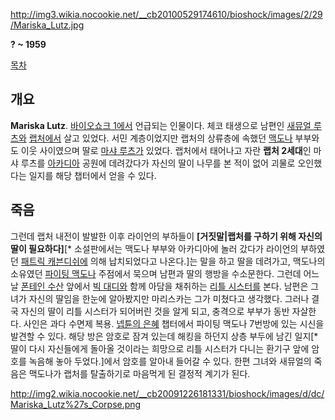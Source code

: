 http://img3.wikia.nocookie.net/__cb20100529174610/bioshock/images/2/29/Mariska_Lutz.jpg

'''? ~ 1959'''

[[목차]]

== 개요 ==
'''Mariska Lutz'''. [[바이오쇼크 1]]에서 언급되는 인물이다. 체코 태생으로 남편인 [[새뮤얼 루츠]]와 [[랩처]]에서 살고 있었다. 서민 계층이었지만 랩처의 상류층에 속했던 [[빌 맥도나|맥도나]] 부부와도 이웃 사이였으며 딸로 [[마샤 루츠]]가 있었다. 랩처에서 태어나고 자란 '''랩처 2세대'''인 마샤 루츠를 [[아카디아]] 공원에 데려갔다가 자신의 딸이 나무를 본 적이 없어 괴물로 오인했다는 일지를 해당 챕터에서 얻을 수 있다. 

== 죽음 ==
그런데 랩처 내전이 발발한 이후 라이언의 부하들이 '''[거짓말|랩처를 구하기 위해 자신의 딸이 필요하다]'''[* 소설판에서는 맥도나 부부와 아카디아에 놀러 갔다가  라이언의 부하였던 [[패트릭 캐븐디쉬]]에 의해 납치되었다고 나온다.]는 말을 하고 딸을 데려가고, 맥도나의 소유였던 [[파이팅 맥도나]] 주점에서 묵으며 남편과 딸의 행방을 수소문한다. 그런데 어느 날 [[폰테인 수산]] 앞에서 [[빅 대디]]와 함께 아담을 채취하는 [[리틀 시스터]]를 본다. 남편은 그녀가 자신의 딸임을 한눈에 알아봤지만 마리스카는 그가 미쳤다고 생각했다. 그러나 결국 자신의 딸이 리틀 시스터가 되어버린 것을 알게 되고, 충격으로 부부가 동반 자살한다. 사인은 과다 수면제 복용. [[넵튠의 은혜]] 챕터에서 파이팅 맥도나 7번방에 있는 시신을 발견할 수 있다. 해당 방은 암호로 잠겨 있는데 해킹을 하던지 상층 부두에 남긴 일지[* 딸이 다시 자신들에게 돌아올 것이라는 희망으로 리틀 시스터가 다니는 환기구 앞에 암호를 녹음해 놓아 두었다.]에서 암호를 알아내 들어갈 수 있다. 한편 그녀와 새뮤얼의 죽음은 맥도나가 랩처를 탈출하기로 마음먹게 된 결정적 계기가 된다.

http://img2.wikia.nocookie.net/__cb20091226181331/bioshock/images/d/dc/Mariska_Lutz%27s_Corpse.png
